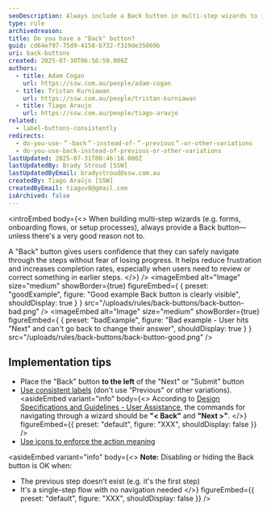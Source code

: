 ```yaml
---
seoDescription: Always include a Back button in multi-step wizards to improve usability, reduce frustration, and let users safely navigate between steps.
type: rule
archivedreason:
title: Do you have a "Back" button?
guid: cd64ef97-75d9-4158-b732-f319de35069b
uri: back-buttons
created: 2025-07-30T06:56:59.000Z
authors:
  - title: Adam Cogan
    url: https://ssw.com.au/people/adam-cogan
  - title: Tristan Kurniawan
    url: https://ssw.com.au/people/tristan-kurniawan
  - title: Tiago Araujo
    url: https://ssw.com.au/people/tiago-araujo
related:
  - label-buttons-consistently
redirects:
  - do-you-use-＂-back＂-instead-of-＂-previous＂-or-other-variations
  - do-you-use-back-instead-of-previous-or-other-variations
lastUpdated: 2025-07-31T00:46:18.000Z
lastUpdatedBy: Brady Stroud [SSW]
lastUpdatedByEmail: bradystroud@ssw.com.au
createdBy: Tiago Araújo [SSW]
createdByEmail: tiagov8@gmail.com
isArchived: false
---
```


<introEmbed
  body={<>
When building multi-step wizards (e.g. forms, onboarding flows, or setup processes), always provide a Back button—unless there's a very good reason not to.

A "Back" button gives users confidence that they can safely navigate through the steps without fear of losing progress. It helps reduce frustration and increases completion rates, especially when users need to review or correct something in earlier steps.
  </>}
/>
<imageEmbed
  alt="Image"
  size="medium"
  showBorder={true}
  figureEmbed={ {
    preset: "goodExample",
    figure: "Good example Back button is clearly visible",
    shouldDisplay: true
  } }
  src="/uploads/rules/back-buttons/back-button-bad.png"
/>
<imageEmbed
  alt="Image"
  size="medium"
  showBorder={true}
  figureEmbed={ {
    preset: "badExample",
    figure: "Bad example - User hits \"Next\" and can't go back to change their answer",
    shouldDisplay: true
  } }
  src="/uploads/rules/back-buttons/back-button-good.png"
/>

## Implementation tips

* Place the "Back" button **to the left** of the "Next" or "Submit" button
* [Use consistent labels](/label-buttons-consistently/) (don't use “Previous" or other variations).
<asideEmbed
  variant="info"
  body={<>
    According to [Design Specifications and Guidelines - User Assistance](https://learn.microsoft.com/en-us/previous-versions/ms997609%28v=msdn.10%29#window-design?WT.mc_id=DT-MVP-33518), the commands for navigating through a wizard should be **"&lt; Back"** and **"Next &gt;"**.
  </>}
  figureEmbed={{
    preset: "default",
    figure: "XXX",
    shouldDisplay: false
  }}
/>
* [Use icons to enforce the action meaning](/enforce-the-text-meaning-with-icons-and-emojis)

<asideEmbed
  variant="info"
  body={<>
    **Note:** Disabling or hiding the Back button is OK when:

* The previous step doesn’t exist (e.g. it's the first step)
* It's a single-step flow with no navigation needed
  </>}
  figureEmbed={{
    preset: "default",
    figure: "XXX",
    shouldDisplay: false
  }}
/>
